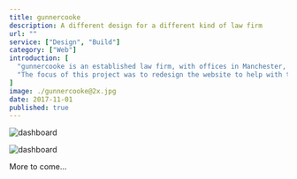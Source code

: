 ```yaml
---
title: gunnercooke
description: A different design for a different kind of law firm
url: ""
service: ["Design", "Build"]
category: ["Web"]
introduction: [
  "gunnercooke is an established law firm, with offices in Manchester, Leeds and London. The firm is focused on bringing together partners at the top of their specialisms.",
  "The focus of this project was to redesign the website to help with their aims to recruit. The improvements must make the company appear credible and trustworthy—along with a look and feel that’s not like other law firms."
]
image: ./gunnercooke@2x.jpg
date: 2017-11-01
published: true
---
```



<div className="scroll scroll-offset flex items-start full -mb-16 -ml-1 md:-ml-8">
<Screen device="small">

  ![dashboard](./mobile/home-01@2x.jpg)

</Screen>
<Screen device="medium">

  ![dashboard](./desktop/home-desktop-1366x1000@2x.jpg)

</Screen>
</div>


<div className="content text-center pt-64 pb-24 font-bold text-f3">
More to come…
</div>
